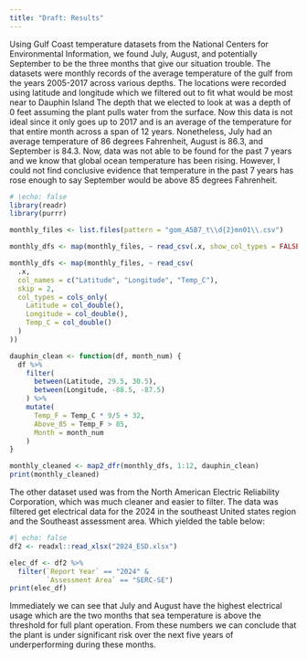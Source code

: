 ```yaml
---
title: "Draft: Results"
---
```


Using Gulf Coast temperature datasets from the National Centers for Environmental Information, we found July, August, and potentially September to be the three months that give our situation trouble. The datasets were monthly records of the average temperature of the gulf from the years 2005-2017 across various depths. The locations were recorded using latitude and longitude which we filtered out to fit what would be most near to Dauphin Island The depth that we elected to look at was a depth of 0 feet assuming the plant pulls water from the surface. Now this data is not ideal since it only goes up to 2017 and is an average of the temperature for that entire month across a span of 12 years. Nonetheless, July had an average temperature of 86 degrees Fahrenheit, August is 86.3, and September is 84.3. Now, data was not able to be found for the past 7 years and we know that global ocean temperature has been rising. However, I could not find conclusive evidence that temperature in the past 7 years has rose enough to say September would be above 85 degrees Fahrenheit.

```r
# |echo: false
library(readr)
library(purrr)

monthly_files <- list.files(pattern = "gom_A5B7_t\\d{2}mn01\\.csv")

monthly_dfs <- map(monthly_files, ~ read_csv(.x, show_col_types = FALSE))

monthly_dfs <- map(monthly_files, ~ read_csv(
  .x,
  col_names = c("Latitude", "Longitude", "Temp_C"),
  skip = 2,
  col_types = cols_only(
    Latitude = col_double(),
    Longitude = col_double(),
    Temp_C = col_double()
  )
))

dauphin_clean <- function(df, month_num) {
  df %>%
    filter(
      between(Latitude, 29.5, 30.5),
      between(Longitude, -88.5, -87.5)
    ) %>%
    mutate(
      Temp_F = Temp_C * 9/5 + 32,
      Above_85 = Temp_F > 85,
      Month = month_num
    )
}

monthly_cleaned <- map2_dfr(monthly_dfs, 1:12, dauphin_clean)
print(monthly_cleaned)
```

The other dataset used was from the North American Electric Reliability Corporation, which was much cleaner and easier to filter. The data was filtered get electrical data for the 2024 in the southeast United states region and the Southeast assessment area. Which yielded the table below:

```r
#| echo: false
df2 <- readxl::read_xlsx("2024_ESD.xlsx")

elec_df <- df2 %>%
  filter(`Report Year` == "2024" &
         `Assessment Area` == "SERC-SE")
print(elec_df)
```

Immediately we can see that July and August have the highest electrical usage which are the two months that sea temperature is above the threshold for full plant operation. From these numbers we can conclude that the plant is under significant risk over the next five years of underperforming during these months. 